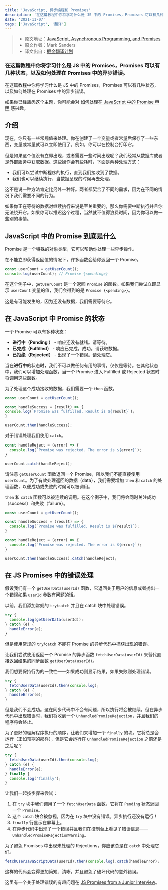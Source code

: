 ```yaml
---
title: 'JavaScript, 异步编程和 Promises'
description: '在这篇教程中你将学习什么是 JS 中的 Promises，Promises 可以有几种状态，以及如何处理在 Promises 中的异步错误。'
date: '2021-11-07'
tags: ['JavaScript', '翻译']
---
```


> - 原文地址：[JavaScript, Asynchronous Programming, and Promises](https://dzone.com/articles/javascript-asynchronous-programming-and-promises)
> - 原文作者：Mark Sanders
> - 译文出自：[掘金翻译计划](https://juejin.cn/translate)

### 在这篇教程中你将学习什么是 JS 中的 Promises，Promises 可以有几种状态，以及如何处理在 Promises 中的异步错误。

在这篇教程中你将学习什么是 JS 中的 Promises，Promises 可以有几种状态，以及如何处理在 Promises 中的异步错误。

如果你已经熟悉这个主题，你可能会对 [如何处理在 JavaScript 中的 Promise 申明](https://learn.coderslang.com/0029-javascript-promise-chains/) 感兴趣。

## 介绍

现在，你只有一些常规值来处理。你在创建了一个变量或者常量后保存了一些东西，变量或常量就可以立即使用了。例如，你可以在控制台打印它。

但是如果这个值没有立即出现，或者需要一些时间出现呢？我们经常从数据库或者是外部服务中获取数据。这些操作会有些耗时，下面是两种处理方式：

- 我们可以尝试中断程序的执行，直到我们接收到了数据。
- 我们也可以继续执行，当数据呈现的时候再去处理。

这不是说一种方法肯定比另外一种好。两者都契合了不同的需求，因为在不同的情况下我们需要不同的行为。

如果你正在等待的数据对继续执行来说是至关重要的，那么你需要中断执行并且你无法绕开它。如果你可以推迟这个过程，当然就不值得浪费时间，因为你可以做一些别的事情。

## JavaScript 中的 Promise 到底是什么

Promise 是一个特殊的对象类型，它可以帮助你处理一些异步操作。

在不能立即获得返回值的情况下，许多函数会给你返回一个 Promise。

```JavaScript
const userCount = getUserCount();
console.log(userCount); // Promise {<pending>}
```

在这个例子中，`getUserCount` 是一个返回 `Promise` 的函数。如果我们尝试立即显示 `userCount` 变量的值，我们会得到的是 `Promise {<pending>}`。

这是有可能发生的，因为还没有数据，我们需要等待它。

## 在 JavaScript 中 Promise 的状态

一个 Promise 可以有多种状态：

- **进行中（Pending ）** - 响应还没有就绪。请等待。
- **已完成（Fulfilled）** - 响应已完成。成功。请获取数据。
- **已拒绝（Rejected）** - 出现了一个错误。请处理它。

当在**进行中**的状态时，我们不可以做任何有用的事情，仅仅是等待。在其他状态中，我们可以增加处理函数，当一个 Promise 进入 Fulfilled 或 Rejected 状态时将调用这些函数。

为了处理这个成功接收的数据，我们需要一个 `then` 函数。

```JavaScript
const userCount = getUserCount();

const handleSuccess = (result) => {
console.log(`Promise was fulfilled. Result is ${result}`);
}

userCount.then(handleSuccess);
```

对于错误处理我们使用 `catch`。

```JavaScript
const handleReject = (error) => {
  console.log(`Promise was rejected. The error is ${error}`);
}

userCount.catch(handleReject);

```

请注意 `getUserCount` 函数返回一个 Promise，所以我们不能直接使用 `userCount`。为了有效处理返回的数据（data），我们需要增加 `then` 和 `catch` 的处理函数，以便成功或失败的时候可以被调用。

`then` 和 `catch` 函数可以被连续的调用。在这个例子中，我们将会同时关注成功（success）和失败（failure）。

```JavaScript
const userCount = getUserCount();

const handleSuccess = (result) => {
  console.log(`Promise was fulfilled. Result is ${result}`);
}

const handleReject = (error) => {
  console.log(`Promise was rejected. The error is ${error}`);
}

userCount.then(handleSuccess).catch(handleReject);
```

## 在 JS Promises 中的错误处理

假设我们有一个 `getUserData(userId)` 函数，它返回关于用户的信息或者抛出一个错误如果 `userId` 参数有问题的话。

以前，我们添加常规的 `try`/`catch` 并且在 catch 块中处理错误。

```JavaScript
try {
  console.log(getUserData(userId));
} catch (e) {
  handleError(e);
}
```

但是使用常规的 `try`/`catch` 不能在 Promise 的异步代码中捕获出现的错误。

让我们尝试使用返回一个 Promise 的异步函数 `fetchUserData(userId)` 来替代直接返回结果的同步函数 `getUserData(userId)`。

我们想要保持行为的一致性——如果成功则显示结果，如果失败则处理错误。

```JavaScript
try {
  fetchUserData(userId).then(console.log);
} catch (e) {
  handleError(e);
}
```

但是我们不会成功。这在同步代码中不会有问题，所以执行将会被继续。但在异步代码中出现错误时，我们将收到一个 `UnhandledPromiseRejection`，并且我们的程序将会终止。

为了更好的理解程序执行的顺序，让我们来增加一个 `finally` 的块。它将总是会运行（正如预期的那样），但是它会运行在 `UnhandledPromiseRejection` 之前还是之后呢？

```JavaScript
try {
  fetchUserData(userId).then(console.log);
} catch (e) {
  handleError(e);
} finally {
  console.log('finally');
}
```

让我们一起按步骤来尝试：

1. 在 `try` 块中我们调用了一个 `fetchUserData` 函数，它将在 `Pending` 状态返回一个 `Promise`。
2. 这个 `catch` 块会被忽视，因为在 `try` 块中没有错误。异步执行还没有运行！
3. `finally` 行显示在屏幕上。
4. 在异步代码中出现了一个错误并且我们在控制台上看见了错误信息——`UnhandledPromiseRejectionWarning`。

为了避免 Promises 中出现未处理的 Rejections，你应该总是在 `catch` 中处理它们。

```JavaScript
fetchUserJavaScriptData(userId).then(console.log).catch(handleError);
```

这样的代码会变得更加简短、清晰，并且避免了破坏代码的意外错误。

这里有一个关于处理错误的有趣问题在 [JS Promises from a Junior Interview](https://learn.coderslang.com/js-test-27-handling-errors-in-promise-chains/)。
